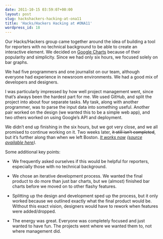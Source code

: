 ```yaml
---
date: 2011-10-15 03:59:07+00:00
layout: post
slug: hackshackers-hacking-at-ona11
title: 'Hacks/Hackers Hacking at #ONA11'
wordpress_id: 18
---
```


Our Hacks/Hackers group came together around the idea of building a tool for reporters with no technical background to be able to create an interactive element. We decided on [Google Charts](http://code.google.com/apis/chart/) because of their popularity and simplicity. Since we had only six hours, we focused solely on bar graphs.

We had five programmers and one journalist on our team, although everyone had experience in newsroom environments. We had a good mix of developers and designers.

I was particularly impressed by how well project management went, since that's always been the hardest part for me. We used GitHub, and split the project into about four separate tasks. My task, along with another programmer, was to parse the input data into something useful. Another pair worked on the design (we wanted this to be a simple web app), and two others worked on using Google's API and deployment.

We didn't end up finishing in the six hours, but we got very close, and we all promised to continue working on it. Two weeks later, <del>it still isn't completed</del>, but it's further along than when we left Boston. _[It works now](http://www.kevinschaul.com/work/interactive_charts_for_dummies/) ([source available here](https://github.com/pazzypunk/interactive_charts_for_dummies#readme))._

Some additional key points:

  * We frequently asked ourselves if this would be helpful for reporters, especially those with no technical background.

  * We chose an iterative development process. We wanted the final product to do more than just bar charts, but we (almost) finished bar charts before we moved on to other flashy features.

  * Splitting up the design and development sped up the process, but it only worked because we outlined exactly what the final product would be. Without this exact vision, designers would have to rework when features were added/dropped.

  * The energy was great. Everyone was completely focused and just wanted to have fun. The projects went where we wanted them to, not where management did.

